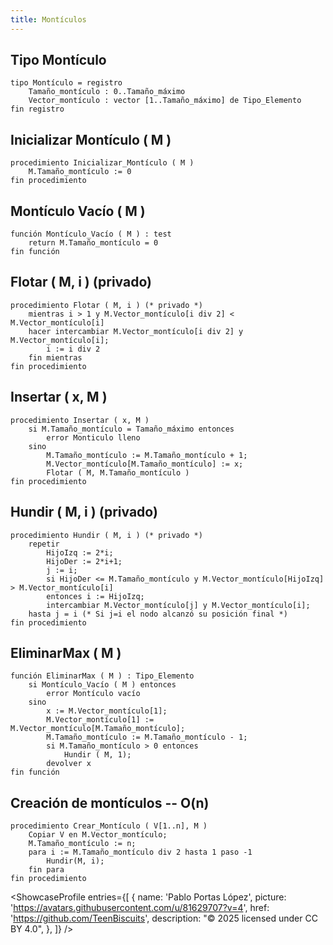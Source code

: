 ```yaml
---
title: Montículos
---
```




## Tipo Montículo

```pseudocodigo
tipo Montículo = registro
    Tamaño_montículo : 0..Tamaño_máximo
    Vector_montículo : vector [1..Tamaño_máximo] de Tipo_Elemento
fin registro
```

## Inicializar Montículo ( M )

```pseudocodigo
procedimiento Inicializar_Montículo ( M )
    M.Tamaño_montículo := 0
fin procedimiento
```

## Montículo Vacío ( M )

```pseudocodigo
función Montículo_Vacío ( M ) : test
    return M.Tamaño_montículo = 0
fin función
```

## Flotar ( M, i ) (privado)

```pseudocodigo
procedimiento Flotar ( M, i ) (* privado *)
    mientras i > 1 y M.Vector_montículo[i div 2] < M.Vector_montículo[i]
    hacer intercambiar M.Vector_montículo[i div 2] y M.Vector_montículo[i];
        i := i div 2
    fin mientras
fin procedimiento
```

## Insertar ( x, M )

```pseudocodigo
procedimiento Insertar ( x, M )
    si M.Tamaño_montículo = Tamaño_máximo entonces
        error Monticulo lleno
    sino
        M.Tamaño_montículo := M.Tamaño_montículo + 1;
        M.Vector_montículo[M.Tamaño_montículo] := x;
        Flotar ( M, M.Tamaño_montículo )
fin procedimiento
```

## Hundir ( M, i ) (privado)

```pseudocodigo
procedimiento Hundir ( M, i ) (* privado *)
    repetir
        HijoIzq := 2*i;
        HijoDer := 2*i+1;
        j := i;
        si HijoDer <= M.Tamaño_montículo y M.Vector_montículo[HijoIzq] > M.Vector_montículo[i]
        entonces i := HijoIzq;
        intercambiar M.Vector_montículo[j] y M.Vector_montículo[i];
    hasta j = i (* Si j=i el nodo alcanzó su posición final *)
fin procedimiento
```

## EliminarMax ( M ) 

```pseudocodigo
función EliminarMax ( M ) : Tipo_Elemento
    si Montículo_Vacío ( M ) entonces
        error Montículo vacío
    sino
        x := M.Vector_montículo[1];
        M.Vector_montículo[1] := M.Vector_montículo[M.Tamaño_montículo];
        M.Tamaño_montículo := M.Tamaño_montículo - 1;
        si M.Tamaño_montículo > 0 entonces
            Hundir ( M, 1);
        devolver x
fin función
```

## Creación de montículos -- O(n)

```pseudocodigo
procedimiento Crear_Montículo ( V[1..n], M )
    Copiar V en M.Vector_montículo;
    M.Tamaño_montículo := n;
    para i := M.Tamaño_montículo div 2 hasta 1 paso -1
        Hundir(M, i);
    fin para
fin procedimiento
```

<ShowcaseProfile
  entries={[
    {
      name: 'Pablo Portas López',
      picture: 'https://avatars.githubusercontent.com/u/81629707?v=4',
      href: 'https://github.com/TeenBiscuits',
      description:
        "© 2025 licensed under CC BY 4.0",
    },
  ]}
/>
